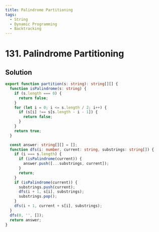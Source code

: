 ```yaml
---
title: Palindrome Partitioning
tags:
  - String
  - Dynamic Programming
  - Backtracking
---
```


# 131. Palindrome Partitioning

<Badges>
  <LevelBadge level="medium" />
  <TopicBadge name="String" slug="string" />
  <TopicBadge name="Dynamic Programming" slug="dynamic-programming" />
  <TopicBadge name="Backtracking" slug="backtracking" />
</Badges>

## Solution

```typescript filename="solution.ts" copy
export function partition(s: string): string[][] {
  function isPalindrome(s: string) {
    if (s.length === 0) {
      return false;
    }
    for (let i = 0; i <= s.length / 2; i++) {
      if (s[i] !== s[s.length - i - 1]) {
        return false;
      }
    }
    return true;
  }

  const answer: string[][] = [];
  function dfs(i: number, current: string, substrings: string[]) {
    if (i === s.length) {
      if (isPalindrome(current)) {
        answer.push([...substrings, current]);
      }
      return;
    }
    if (isPalindrome(current)) {
      substrings.push(current);
      dfs(i + 1, s[i], substrings);
      substrings.pop();
    }
    dfs(i + 1, current + s[i], substrings);
  }
  dfs(0, '', []);
  return answer;
}
```

<ProblemLink
  codingSite="leetcode"
  href="https://leetcode.com/problems/palindrome-partitioning"
  title="Palindrome Partitioning"
/>
